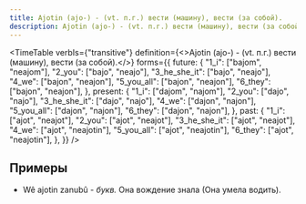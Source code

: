 ```yaml
---
title: Ajotin (ajo-) - (vt. п.г.) вести (машину), вести (за собой).
description: Ajotin (ajo-) - (vt. п.г.) вести (машину), вести (за собой).
---
```



<TimeTable
    verbIs={"transitive"}
    definition={<>Ajotin (ajo-) - (vt. п.г.) вести (машину), вести (за собой).</>}
    forms={{
        future: {
            "1_i": ["bajom", "neajom"],
            "2_you": ["bajo", "neajo"],
            "3_he_she_it": ["bajo", "neajo"],
            "4_we": ["bajon", "neajon"],
            "5_you_all": ["bajon", "neajon"],
            "6_they": ["bajon", "neajon"],
        },
        present: {
            "1_i": ["dajom", "najom"],
            "2_you": ["dajo", "najo"],
            "3_he_she_it": ["dajo", "najo"],
            "4_we": ["dajon", "najon"],
            "5_you_all": ["dajon", "najon"],
            "6_they": ["dajon", "najon"],
        },
        past: {
            "1_i": ["ajot", "neajot"],
            "2_you": ["ajot", "neajot"],
            "3_he_she_it": ["ajot", "neajot"],
            "4_we": ["ajot", "neajotin"],
            "5_you_all": ["ajot", "neajotin"],
            "6_they": ["ajot", "neajotin"],
        },
    }}
/>

## Примеры
- Wê ajotin zanubû - _букв._ Она вождение знала (Она умела водить).